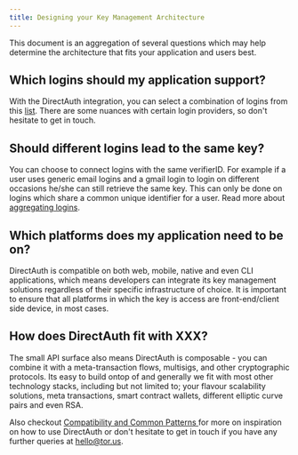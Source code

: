 ```yaml
---
title: Designing your Key Management Architecture
---
```


This document is an aggregation of several questions which may help determine
the architecture that fits your application and users best.

## Which logins should my application support?

With the DirectAuth integration, you can select a combination of logins from
this [list](../supported-authenticators-verifiers). There are some nuances with
certain login providers, so don't hesitate to get in touch.

## Should different logins lead to the same key?

You can choose to connect logins with the same verifierID. For example if a user
uses generic email logins and a gmail login to login on different occasions
he/she can still retrieve the same key. This can only be done on logins which
share a common unique identifier for a user. Read more about
[aggregating logins](../supported-authenticators-verifiers.mdx#aggregating-logins-verifiers).

## Which platforms does my application need to be on?

DirectAuth is compatible on both web, mobile, native and even CLI applications,
which means developers can integrate its key management solutions regardless of
their specific infrastructure of choice. It is important to ensure that all
platforms in which the key is access are front-end/client side device, in most
cases.

## How does DirectAuth fit with XXX?

The small API surface also means DirectAuth is composable - you can combine it
with a meta-transaction flows, multisigs, and other cryptographic protocols. Its
easy to build ontop of and generally we fit with most other technology stacks,
including but not limited to; your flavour scalability solutions, meta
transactions, smart contract wallets, different elliptic curve pairs and even
RSA.

Also checkout
[Compatibility and Common Patterns ](../compatibility-and-common-patterns/)for
more on inspiration on how to use DirectAuth or don't hesitate to get in touch
if you have any further queries at hello@tor.us.
